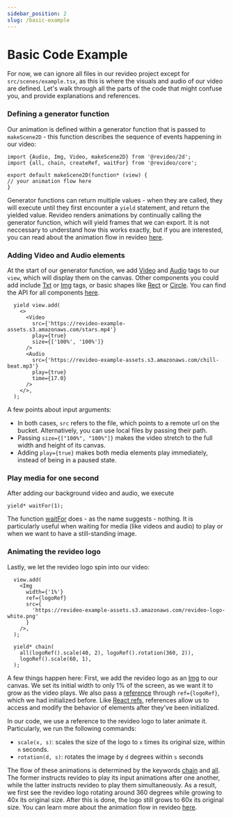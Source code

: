 ```yaml
---
sidebar_position: 2
slug: /basic-example
---
```


# Basic Code Example

For now, we can ignore all files in our revideo project except for `src/scenes/example.tsx`, as this is where the visuals and audio of our video are defined. Let's walk through all the parts of the code that might confuse you, and provide explanations and references.

### Defining a generator function

Our animation is defined within a generator function that is passed to `makeScene2D` - this function describes the sequence of events happening in our video:
```tsx
import {Audio, Img, Video, makeScene2D} from '@revideo/2d';
import {all, chain, createRef, waitFor} from '@revideo/core';

export default makeScene2D(function* (view) {
// your animation flow here
}
```

Generator functions can return multiple values - when they are called, they will execute until they first encounter a `yield` statement, and return the yielded value. Revideo renders animations by continually calling the generator function, which will yield frames that we can export. It is not neccessary to understand how this works exactly, but if you are interested, you can read about the animation flow in revideo [here](/flow).


### Adding Video and Audio elements

At the start of our generator function, we add [Video](/api/2d/components/Video) and [Audio](/api/2d/components/Audio) tags to our `view`, which will display them on the canvas. Other components you could add include [Txt](/api/2d/components/Txt) or [Img](/api/2d/components/Img) tags, or basic shapes like [Rect](api/2d/components/Rect) or [Circle](api/2d/components/Circle). You can find the API for all components [here](api/2d/components).

```tsx
  yield view.add(
    <>
      <Video
        src={'https://revideo-example-assets.s3.amazonaws.com/stars.mp4'}
        play={true}
        size={['100%', '100%']}
      />
      <Audio
        src={'https://revideo-example-assets.s3.amazonaws.com/chill-beat.mp3'}
        play={true}
        time={17.0}
      />
    </>,
  );
```

A few points about input arguments:
- In both cases, `src` refers to the file, which points to a remote url on the bucket. Alternatively, you can use local files by passing their path. 
- Passing `size={["100%", "100%"]}` makes the video stretch to the full width and height of its canvas.
- Adding `play={true}` makes both media elements play immediately, instead of being in a paused state.

### Play media for one second

After adding our background video and audio, we execute

```tsx
yield* waitFor(1);
```

The function [waitFor](/api/core/flow/#waitFor) does - as the name suggests - nothing. It is particularly useful when waiting for media (like videos and audio) to play or when we want to have a still-standing image.


### Animating the revideo logo

Lastly, we let the revideo logo spin into our video:

```tsx
  view.add(
    <Img
      width={'1%'}
      ref={logoRef}
      src={
        'https://revideo-example-assets.s3.amazonaws.com/revideo-logo-white.png'
      }
    />,
  );

  yield* chain(
    all(logoRef().scale(40, 2), logoRef().rotation(360, 2)),
    logoRef().scale(60, 1),
  );
```

A few things happen here: First, we add the revideo logo as an [Img](/api/2d/components/Img) to our canvas. We set its initial width to only 1% of the screen, as we want it to grow as the video plays. We also pass a [reference](/references) through `ref={logoRef}`, which we had initialized before. Like [React refs](https://react.dev/learn/referencing-values-with-refs), references allow us to access and modify the behavior of elements after they've been initialized.

In our code, we use a reference to the revideo logo to later animate it. Particularly, we run the following commands:

- `scale(x, s)`: scales the size of the logo to `x` times its original size, within `n` seconds.
- `rotation(d, s)`: rotates the image by `d` degrees within `s` seconds

The flow of these animations is determined by the keywords [chain](/flow/#chain) and [all](/flow/#all). The former instructs revideo to play its input animations after one another, while the latter instructs revideo to play them simultaneously. As a result, we first see the revideo logo rotating around 360 degrees while growing to 40x its original size. After this is done, the logo still grows to 60x its original size. You can learn more about the animation flow in revideo [here](/flow).